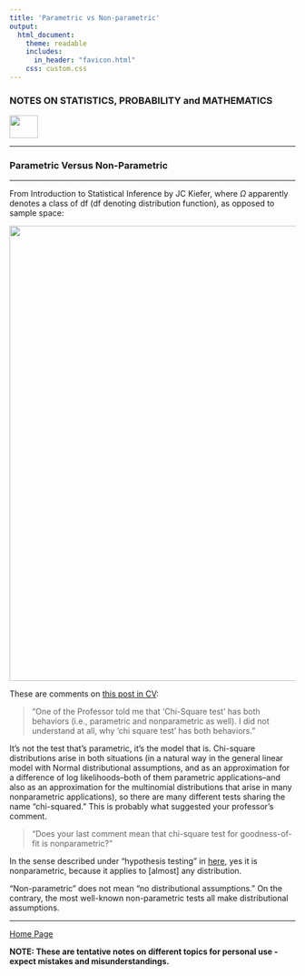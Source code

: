 ```yaml
---
title: 'Parametric vs Non-parametric'
output: 
  html_document:
    theme: readable
    includes:
      in_header: "favicon.html" 
    css: custom.css
---
```



### **NOTES ON STATISTICS, PROBABILITY and MATHEMATICS**

<a href="http://rinterested.github.io/statistics/index.html">
<img HEIGHT="40" WIDTH="50" src="logo.PNG"></a>

---

### Parametric Versus Non-Parametric

---


From Introduction to Statistical Inference by JC Kiefer, where $\Omega$ apparently denotes a class of $\text{df}$ (df  denoting distribution function), as opposed to sample space:

<img WIDTH="800" src="https://cloud.githubusercontent.com/assets/9312897/21317877/feb7a0da-c5d4-11e6-9c51-54710b47df6a.png"></a>



These are comments on [this post in CV](http://stats.stackexchange.com/q/18450/67822):

>"One of the Professor told me that 'Chi-Square test' has both behaviors (i.e., parametric and nonparametric as well). I did not understand at all, why 'chi square test' has both behaviors."


It's not the test that's parametric, it's the model that is. Chi-square distributions arise in both situations (in a natural way in the general linear model with Normal distributional assumptions, and as an approximation for a difference of log likelihoods--both of them parametric applications--and also as an approximation for the multinomial distributions that arise in many nonparametric applications), so there are many different tests sharing the name "chi-squared." This is probably what suggested your professor's comment.

>"Does your last comment mean that chi-square test for goodness-of-fit is nonparametric?"

In the sense described under "hypothesis testing" in [here](stat.yale.edu/Courses/1997-98/101/chigf.htm), yes it is nonparametric, because it applies to [almost] any distribution. 

"Non-parametric" does not mean "no distributional assumptions." On the contrary, the most well-known non-parametric tests all make distributional assumptions. 

---
<a href="http://rinterested.github.io/statistics/index.html">Home Page</a>

**NOTE: These are tentative notes on different topics for personal use - expect mistakes and misunderstandings.**
